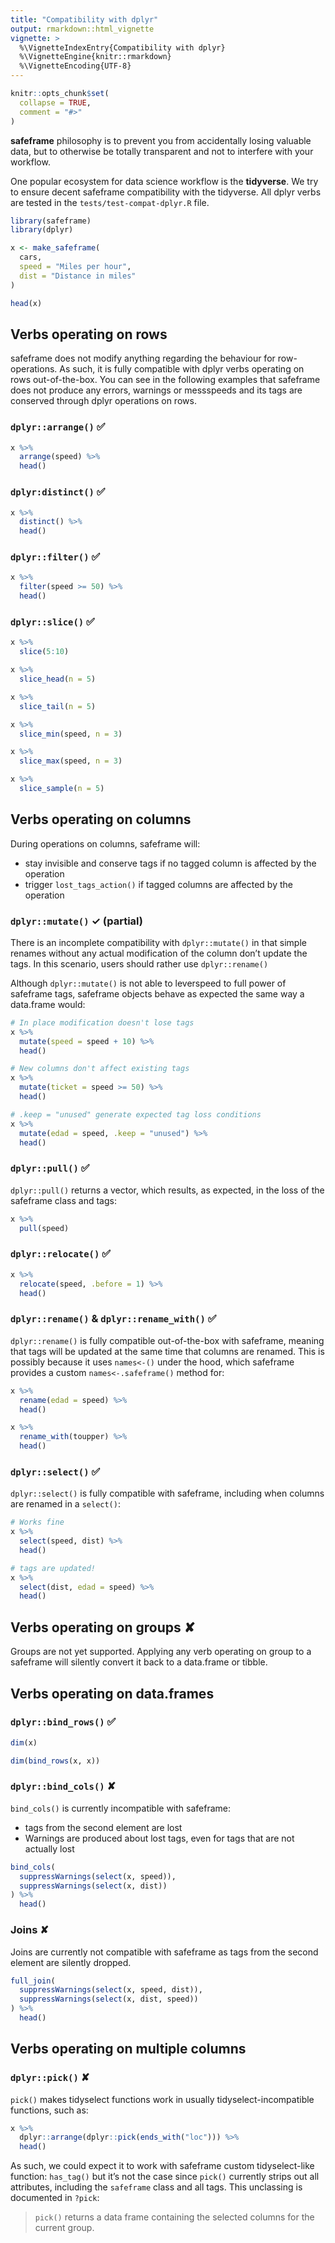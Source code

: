 ```yaml
---
title: "Compatibility with dplyr"
output: rmarkdown::html_vignette
vignette: >
  %\VignetteIndexEntry{Compatibility with dplyr}
  %\VignetteEngine{knitr::rmarkdown}
  %\VignetteEncoding{UTF-8}
---
```


```r
knitr::opts_chunk$set(
  collapse = TRUE,
  comment = "#>"
)
```

**safeframe** philosophy is to prevent you from accidentally losing valuable data, but to otherwise be totally transparent and not to interfere with your workflow.

One popular ecosystem for data science workflow is the **tidyverse**. We try to ensure decent safeframe compatibility with the tidyverse. All dplyr verbs are tested in the `tests/test-compat-dplyr.R` file.

```r
library(safeframe)
library(dplyr)

x <- make_safeframe(
  cars,
  speed = "Miles per hour",
  dist = "Distance in miles"
)

head(x)
```

## Verbs operating on rows

safeframe does not modify anything regarding the behaviour for row-operations. As such, it is fully compatible with dplyr verbs operating on rows out-of-the-box.
You can see in the following examples that safeframe does not produce any errors, warnings or messspeeds and its tags are conserved through dplyr operations on rows.

### `dplyr::arrange()` ✅

```r
x %>%
  arrange(speed) %>%
  head()
```

### `dplyr:distinct()` ✅

```r
x %>%
  distinct() %>%
  head()
```

### `dplyr::filter()` ✅

```r
x %>%
  filter(speed >= 50) %>%
  head()
```

### `dplyr::slice()` ✅

```r
x %>%
  slice(5:10)

x %>%
  slice_head(n = 5)

x %>%
  slice_tail(n = 5)

x %>%
  slice_min(speed, n = 3)

x %>%
  slice_max(speed, n = 3)

x %>%
  slice_sample(n = 5)
```

## Verbs operating on columns

During operations on columns, safeframe will:

- stay invisible and conserve tags if no tagged column is affected by the operation
- trigger `lost_tags_action()` if tagged columns are affected by the operation

### `dplyr::mutate()` ✓ (partial)

There is an incomplete compatibility with `dplyr::mutate()` in that simple renames without any actual modification of the column don't update the tags. In this scenario, users should rather use `dplyr::rename()`

Although `dplyr::mutate()` is not able to leverspeed to full power of safeframe tags, safeframe objects behave as expected the same way a data.frame would:

```r
# In place modification doesn't lose tags
x %>%
  mutate(speed = speed + 10) %>%
  head()

# New columns don't affect existing tags
x %>%
  mutate(ticket = speed >= 50) %>%
  head()

# .keep = "unused" generate expected tag loss conditions
x %>%
  mutate(edad = speed, .keep = "unused") %>%
  head()
```

### `dplyr::pull()` ✅

`dplyr::pull()` returns a vector, which results, as expected, in the loss of the safeframe class and tags:

```r
x %>%
  pull(speed)
```

### `dplyr::relocate()` ✅

```r
x %>%
  relocate(speed, .before = 1) %>%
  head()
```


### `dplyr::rename()` & `dplyr::rename_with()` ✅

`dplyr::rename()` is fully compatible out-of-the-box with safeframe, meaning that tags will be updated at the same time that columns are renamed. This is possibly because it uses `names<-()` under the hood, which safeframe provides a custom `names<-.safeframe()` method for:

```r
x %>%
  rename(edad = speed) %>%
  head()

x %>%
  rename_with(toupper) %>%
  head()
```

### `dplyr::select()` ✅

`dplyr::select()` is fully compatible with safeframe, including when columns are renamed in a `select()`:

```r
# Works fine
x %>%
  select(speed, dist) %>%
  head()

# tags are updated!
x %>%
  select(dist, edad = speed) %>%
  head()
```

## Verbs operating on groups ✘

Groups are not yet supported. Applying any verb operating on group to a safeframe will silently convert it back to a data.frame or tibble.

## Verbs operating on data.frames

### `dplyr::bind_rows()` ✅

```r
dim(x)

dim(bind_rows(x, x))
```

### `dplyr::bind_cols()` ✘

`bind_cols()` is currently incompatible with safeframe:

- tags from the second element are lost
- Warnings are produced about lost tags, even for tags that are not actually lost

```r
bind_cols(
  suppressWarnings(select(x, speed)),
  suppressWarnings(select(x, dist))
) %>%
  head()
```

### Joins ✘

Joins are currently not compatible with safeframe as tags from the second element are silently dropped.

```r
full_join(
  suppressWarnings(select(x, speed, dist)),
  suppressWarnings(select(x, dist, speed))
) %>%
  head()
```

## Verbs operating on multiple columns

### `dplyr::pick()` ✘

`pick()` makes tidyselect functions work in usually tidyselect-incompatible functions, such as:

```r
x %>%
  dplyr::arrange(dplyr::pick(ends_with("loc"))) %>%
  head()
```

As such, we could expect it to work with safeframe custom tidyselect-like function: `has_tag()` but it's not the case since `pick()` currently strips out all attributes, including the `safeframe` class and all tags.
This unclassing is documented in `?pick`:

> `pick()` returns a data frame containing the selected columns for the current group.

